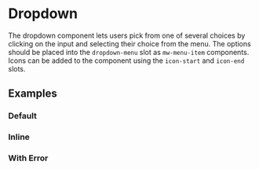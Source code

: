 
# Dropdown

The dropdown component lets users pick from one of several choices by clicking on the input and selecting their choice from the menu. The options should be placed into the `dropdown-menu` slot as `mw-menu-item` components. Icons can be added to the component using the `icon-start` and `icon-end` slots.

<ArgsTable of="mw-dropdown" />

## Examples

### Default

<Canvas>
  <Story id="components-dropdown--default" />
</Canvas>

### Inline

<Canvas>
  <Story id="components-dropdown--inline" />
</Canvas>

### With Error

<Canvas>
  <Story id="components-dropdown--with-error" />
</Canvas>
